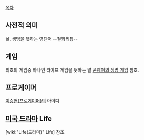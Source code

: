 [[목차]]

== 사전적 의미 ==
삶, 생명을 뜻하는 영단어
--철화리튬--

== 게임 ==
최초의 게임중 하나인 라이프 게임을 뜻하는 말
[[콘웨이의 생명 게임]] 참조.

== 프로게이머 ==
[[이승현(프로게이머)]]의 아이디

== [[미국 드라마]] Life ==
[wiki:"Life(드라마)" Life] 참조
